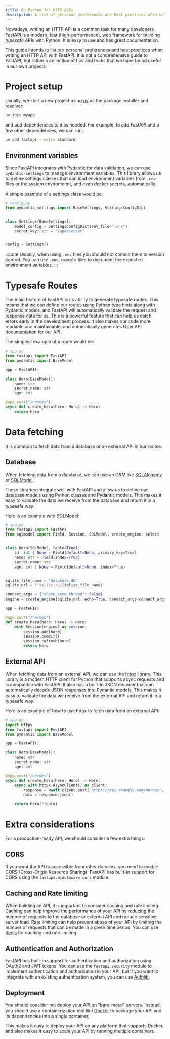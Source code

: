 ```yaml
---
title: On Python for HTTP APIs
description: A list of personal preferences and best practices when writing an HTTP API with Python.
---
```


Nowadays, writing an HTTP API is a common task for many developers. [FastAPI](https://fastapi.tiangolo.com/) is a modern, fast (high-performance), web framework for
building _typesafe_ APIs with Python. It is easy to use and has great documentation.

This guide intends to list our personal preferences and best practices when writing an HTTP API with FastAPI. It is not a comprehensive guide to FastAPI, but rather
a collection of tips and tricks that we have found useful in our own projects.

# Project setup

Usually, we start a new project using [uv](https://docs.astral.sh/uv/) as the package installer and resolver:

```bash
uv init myapp
```

and add dependencies to it as needed. For example, to add FastAPI and a few other dependencies, we can run:

```bash
uv add fastapi --extra standard
```

## Environment variables

Since FastAPI integrates with [Pydantic](https://docs.pydantic.dev/latest/) for data validation, we can use `pydantic-settings` to manage environment variables.
This library allows us to define settings classes that can load environment variables from `.env` files or the system environment, and even docker secrets, automatically.

A simple example of a settings class would be:

```python
# config.py
from pydantic_settings import BaseSettings, SettingsConfigDict


class Settings(BaseSettings):
    model_config = SettingsConfigDict(env_file=".env")
    secret_key: str = "supersecret"


config = Settings()
```

:::note
Usually, when using `.env` files you should not commit them to version control. You can use `.env.example` files to document the expected environment variables.
:::

# Typesafe Routes

The main feature of FastAPI is its ability to generate typesafe routes. This means that we can define our routes using Python type hints along with Pydantic models,
and FastAPI will automatically validate the request and response data for us. This is a powerful feature that can help us catch errors early in the development process.
It also makes our code more readable and maintainable, and automatically generates OpenAPI documentation for our API.

The simplest example of a route would be:

```python
# app.py
from fastapi import FastAPI
from pydantic import BaseModel

app = FastAPI()

class Hero(BaseModel):
    name: str
    secret_name: str
    age: int

@app.post("/heroes")
async def create_hero(hero: Hero) -> Hero:
    return hero
```

# Data fetching

It is common to fetch data from a database or an external API in our routes.

## Database

When fetching data from a database, we can use an ORM like [SQLAlchemy](https://docs.sqlalchemy.org/en/20/) or [SQLModel](https://sqlmodel.tiangolo.com/).

These libraries integrate well with FastAPI and allow us to define our database models using Python classes and Pydantic models. This makes it easy to validate the data
we receive from the database and return it in a typesafe way.

Here is an example with SQLModel:

```python
# app.py
from fastapi import FastAPI
from sqlmodel import Field, Session, SQLModel, create_engine, select


class Hero(SQLModel, table=True):
    id: int | None = Field(default=None, primary_key=True)
    name: str = Field(index=True)
    secret_name: str
    age: int | None = Field(default=None, index=True)


sqlite_file_name = "database.db"
sqlite_url = f"sqlite:///{sqlite_file_name}"

connect_args = {"check_same_thread": False}
engine = create_engine(sqlite_url, echo=True, connect_args=connect_args)

app = FastAPI()

@app.post("/heroes")
def create_hero(hero: Hero) -> Hero:
    with Session(engine) as session:
        session.add(hero)
        session.commit()
        session.refresh(hero)
        return hero
```

## External API

When fetching data from an external API, we can use the [httpx](https://www.python-httpx.org/) library. This library is a modern HTTP client for Python that supports
async requests and is compatible with FastAPI. It also has a built-in JSON decoder that can automatically decode JSON responses into Pydantic models.
This makes it easy to validate the data we receive from the external API and return it in a typesafe way.

Here is an example of how to use httpx to fetch data from an external API:

```python
# app.py
import httpx
from fastapi import FastAPI
from pydantic import BaseModel

app = FastAPI()

class Hero(BaseModel):
    name: str
    secret_name: str
    age: int

@app.post("/heroes")
async def create_hero(hero: Hero) -> Hero:
    async with httpx.AsyncClient() as client:
        response = await client.post("https://api.example.com/heroes", data=hero.dict())
        data = response.json()

    return Hero(**data)
```

# Extra considerations

For a production-ready API, we should consider a few extra things:

## CORS

If you want the API to accessible from other domains, you need to enable CORS (Cross-Origin Resource Sharing). FastAPI has built-in support for CORS using the
`fastapi.middleware.cors` module.

## Caching and Rate limiting

When building an API, it is important to consider caching and rate limiting. Caching can help improve the performance of your API by reducing the number of requests
to the database or external API and reduce sensitive server load. Rate limiting can help prevent abuse of your API by limiting the number of requests that can be made
in a given time period. You can use [Redis](https://redis.io/) for caching and rate limiting.

## Authentication and Authorization

FastAPI has built-in support for authentication and authorization using OAuth2 and JWT tokens. You can use the `fastapi.security` module to implement authentication
and authorization in your API, but if you want to integrate with an existing authentication system, you can use [Authlib](https://docs.authlib.org/en/latest/).

## Deployment

You should consider not deploy your API on "bare-metal" servers. Instead, you should use a containerization tool like [Docker](https://www.docker.com/) to package your
API and its dependencies into a single container.

This makes it easy to deploy your API on any platform that supports Docker, and also makes it easy to scale your API by running multiple containers.
